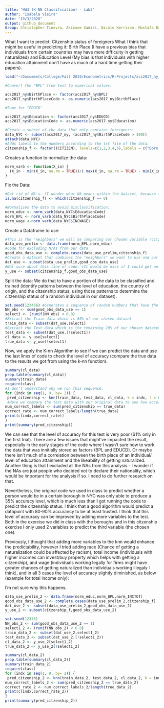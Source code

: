 ```yaml
---
title: "HW3 (K-NN Classification) - Lab3"
author: "Isabela Vieira"
date: "10/3/2020"
output: github_document
Group: Christopher Tinevra, Akimawe Kadiri, Nicole Kerrison, Mostafa Ragheb, Charles Reed.
---
```

What I want to predict: Citzenship status of foreigners 
What I think that might be useful in predicting it: Birth Place (I have a previous bias that individuals from certain countries may have more difficulty in getting naturalized) and Education Level (My bias is that individuals with higher education attainment don't have as much of a hard time getting their papers). 
```r
load("~/Documents/College/Fall 2020/Econometrics/R-Projects/acs2017_ny_data.RData")

#Convert the "BPL" from text to numerical values:

acs2017_ny$BirthPlace <- factor(acs2017_ny$BPL)
acs2017_ny$BirthPlaceCode <- as.numeric(acs2017_ny$BirthPlace)

#Same for "EDUCD"

acs2017_ny$Education <- factor(acs2017_ny$EDUCD)
acs2017_ny$EducationCode <- as.numeric(acs2017_ny$Education)

#Create a subset of the data that only contains foreigners:
data_NYC <- subset(acs2017_ny, (acs2017_ny$BirthPlaceCode > 100))
attach(data_NYC)
#Adds labels to the numbers according to the txt file of the data:
citzenship_f <- factor((CITIZEN), levels=c(1,2,3,4,5),labels = c("Born abroad of American parents","Naturalized citizen","Not a citizen","Not a citizen, but has received first papers","Foreign born, citizenship status not reported"))

```

Creates a function to normalize the data:
```r
norm_varb <- function(X_in) {
  (X_in - min(X_in, na.rm = TRUE))/( max(X_in, na.rm = TRUE) - min(X_in, na.rm = TRUE) )
}
```

Fix the Data: 

```r

#Get rid of NA's. (I wonder what NA means within the dataset, because there is an option in which the foreign citzen chooses not to report citzenship status)
is.na(citzenship_f) <- which(citzenship_f == 0)

#Normalizes the data to avoid misclassification:
norm_educ <- norm_varb(data_NYC$EducationCode)
norm_BPL <- norm_varb(data_NYC$BirthPlaceCode)
norm_wage <-norm_varb(data_NYC$INCWAGE)
```

Create a Dataframe to use:

```r
#This is the "neighbors" we will be comparing our chosen variable (citzenship) with. 
data_use_prelim <- data.frame(norm_BPL,norm_educ)
#Code for excluding N/As from our data
good_obs_data_use <- complete.cases(data_use_prelim,citzenship_f)
#Create a dataset that combines the "neighbors" we want to use and our chosen variable now free from N/As
dat_use <- subset(data_use_prelim,good_obs_data_use)
#Not sure about this line of code: (It would be nice if I could get an explanation for this) I guess this y_use will be the untouched data that we will compare our results with?
y_use <- subset(citzenship_f,good_obs_data_use)
```

Split the data: We do that to have a portion of the data to be classified and trained (identify patterns between the level of education, the country of origin, and the citzenship status, using those patterns to determine the citzenship status of a random individual in our dataset). 

```r
set.seed(123456) #Generates a sequence of random numbers that have the same results from 1 to 6 everytime we run this code (I'm nor sure why this is necessary)
NN_obs <- sum(good_obs_data_use == 1)
select1 <- (runif(NN_obs) < 0.8)
#Extract the Train data which is 80% of our chosen dataset 
train_data <- subset(dat_use,select1)
#Extract the Test data which is the remaining 20% of our chosen dataset
test_data <- subset(dat_use,(!select1))
cl_data <- y_use[select1]
true_data <- y_use[!select1]
```

Now, we apply the K-nn Algorithm to see if we can predict the data and use the last lines of code to check the level of accuracy (compare the true data to the results we got from using the k-nn function). 
```r
summary(cl_data)
prop.table(summary(cl_data))
summary(train_data)
require(class)
#I don't understand why we run this sequence:
for (indx in seq(1, 9, by= 2)) {
 pred_citzenship <- knn(train_data, test_data, cl_data, k = indx, l = 0, prob = FALSE, use.all = TRUE)
 #Here we compare the test data with our original data to see how accurate is the prediction
num_correct_labels <- sum(pred_citzenship == true_data)
correct_rate <- num_correct_labels/length(true_data)
print(c(indx,correct_rate))
}
print(summary(pred_citzenship))
```

We can see that the level of accuracy for this test is very poor (61% only in the first trial). There are a few issues that might've impacted the result, especially in the early stages of the code where I wasn't sure how to work the data that was innitially stored as factors (BPL and EDUCD). Or maybe there isn't much of a correlation between the birth place of an individual/ level of education attainment and the likeability of getting naturalized. Another thing is that I excluded all the NAs from this analysis -  I wonder if the NAs are just people who decided not to declare their nationality, which would be important for the analysis if so. I need to do further research on that. 

Nevertheless, the original code we used in class to predict whether a person would be in a certain borough in NYC was only able to produce a 35% accuracy level, which is much less than I got running the code to predict the citzenship status. I think that a good algorithm would predict a datapoint with 80-90% accurancy to be at least trusted. I think that this level of accuracy can be improved by adding more variables to the test. Both in the exercise we did in class with the boroughs and in this citzenship exercise I only used 2 variables to predict the third variable (the chosen one). 


Previously, I thought that adding more variables to the knn would enhance the predictability, however I tried adding race (Chance of getting a naturalization could be affected by racism), total income (individuals with higher incomes can invest/buy property which helps with getting a citzenship), and wage (individuals working legally for firms might have greater chances of getting naturalized than individuals working illegaly I think), and in all 3 cases the level of accuracy slightly diminished, as below (example for total income only): 

I'm not sure why this happens. 

```r
data_use_prelim_2 <- data.frame(norm_educ,norm_BPL,norm_INCTOT)
good_obs_data_use_2 <- complete.cases(data_use_prelim_2,citzenship_f)
dat_use_2 <- subset(data_use_prelim_2,good_obs_data_use_2)
y_use_2 <- subset(citzenship_f,good_obs_data_use_2)

set.seed(12345)
NN_obs_2 <- sum(good_obs_data_use_2 == 1)
select1_2 <- (runif(NN_obs_2) < 0.8)
train_data_2 <- subset(dat_use_2,select1_2)
test_data_2 <- subset(dat_use_2,(!select1_2))
cl_data_2 <- y_use_2[select1_2]
true_data_2 <- y_use_2[!select1_2]

summary(cl_data_2)
prop.table(summary(cl_data_2))
summary(train_data_2)
require(class)
for (indx in seq(1, 9, by= 2)) {
 pred_citzenship_2 <- knn(train_data_2, test_data_2, cl_data_2, k = indx, l = 0, prob = FALSE, use.all = TRUE)
num_correct_labels_2 <- sum(pred_citzenship_2 == true_data_2)
correct_rate_2 <- num_correct_labels_2/length(true_data_2)
print(c(indx,correct_rate_2))
}
print(summary(pred_citzenship_2))
```

                   